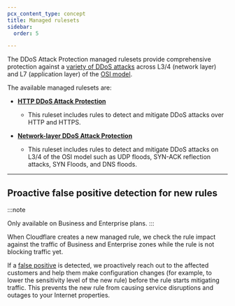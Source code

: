 ```yaml
---
pcx_content_type: concept
title: Managed rulesets
sidebar:
  order: 5

---
```


The DDoS Attack Protection managed rulesets provide comprehensive protection against a [variety of DDoS attacks](/ddos-protection/about/attack-coverage/) across L3/4 (network layer) and L7 (application layer) of the [OSI model](https://www.cloudflare.com/learning/ddos/glossary/open-systems-interconnection-model-osi/).

The available managed rulesets are:

- **[HTTP DDoS Attack Protection](/ddos-protection/managed-rulesets/http/)**
  - This ruleset includes rules to detect and mitigate DDoS attacks over HTTP and HTTPS.

- **[Network-layer DDoS Attack Protection](/ddos-protection/managed-rulesets/network/)**
  - This ruleset includes rules to detect and mitigate DDoS attacks on L3/4 of the OSI model such as UDP floods, SYN-ACK reflection attacks, SYN Floods, and DNS floods.

---

## Proactive false positive detection for new rules

:::note

Only available on Business and Enterprise plans. 
:::

When Cloudflare creates a new managed rule, we check the rule impact against the traffic of Business and Enterprise zones while the rule is not blocking traffic yet.

If a [false positive](/ddos-protection/managed-rulesets/adjust-rules/false-positive/) is detected, we proactively reach out to the affected customers and help them make configuration changes (for example, to lower the sensitivity level of the new rule) before the rule starts mitigating traffic. This prevents the new rule from causing service disruptions and outages to your Internet properties.
